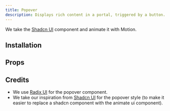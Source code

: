```yaml
---
title: Popover
description: Displays rich content in a portal, triggered by a button.
---
```


We take the [Shadcn UI](https://ui.shadcn.com/docs/components/popover) component and animate it with Motion.

<ComponentPreview name="radix-popover-demo" />

## Installation

<ComponentInstallation name="radix-popover" />

## Props

<div className="flex flex-row gap-x-3">
  <ExternalLink
    href="https://www.radix-ui.com/primitives/docs/components/popover"
    text="Docs"
  />
  <ExternalLink
    href="https://www.radix-ui.com/primitives/docs/components/popover#api-reference"
    text="API Reference"
  />
</div>

## Credits

- We use [Radix UI](https://www.radix-ui.com/primitives/docs/components/popover) for the popover component.
- We take our inspiration from [Shadcn UI](https://ui.shadcn.com/docs/components/popover) for the popover style (to make it easier to replace a shadcn component with the animate ui component).
